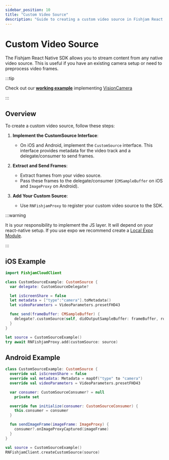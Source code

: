 ```yaml
---
sidebar_position: 10
title: "Custom Video Source"
description: "Guide to creating a custom video source in Fishjam React Native SDK"
---
```



# Custom Video Source

The Fishjam React Native SDK allows you to stream content from any native video source. This is useful if you have an existing camera setup or need to preprocess video frames.

:::tip

Check out our [**working example**](https://github.com/fishjam-cloud/mobile-client-sdk/tree/3473afd51ff3a4dc5849463d1ff8a4028e428739/examples/vision-camera) implementing [VisionCamera](https://github.com/mrousavy/react-native-vision-camera)

:::

## Overview

To create a custom video source, follow these steps:

1. **Implement the CustomSource Interface**:

   - On iOS and Android, implement the `CustomSource` interface. This interface provides metadata for the video track and a delegate/consumer to send frames.

2. **Extract and Send Frames**:

   - Extract frames from your video source.
   - Pass these frames to the delegate/consumer (`CMSampleBuffer` on iOS and `ImageProxy` on Android).

3. **Add Your Custom Source**:
   - Use `RNFishjamProxy` to register your custom video source to the SDK.

:::warning

It is your responsibility to implement the JS layer. It will depend on your react-native setup. If you use expo we recommend create a [Local Expo Module](https://docs.expo.dev/modules/get-started/).

:::

## iOS Example

```swift
import FishjamCloudClient

class CustomSourceExample: CustomSource {
  var delegate: CustomSourceDelegate?

  let isScreenShare = false
  let metadata = ["type":"camera"].toMetadata()
  let videoParameters = VideoParameters.presetFHD43

  func send(frameBuffer: CMSampleBuffer) {
    delegate?.customSource(self, didOutputSampleBuffer: frameBuffer, rotation: .ninety)
  }
}
```

```swift
let source = CustomSourceExample()
try await RNFishjamProxy.add(customSource: source)
```

## Android Example

```kotlin
class CustomSourceExample: CustomSource {
  override val isScreenShare = false
  override val metadata: Metadata = mapOf("type" to "camera")
  override val videoParameters = VideoParameters.presetFHD43

  var consumer: CustomSourceConsumer? = null
    private set

  override fun initialize(consumer: CustomSourceConsumer) {
    this.consumer = consumer
  }

  fun sendImageFrame(imageFrame: ImageProxy) {
    consumer?.onImageProxyCaptured(imageFrame)
  }
}
```

```kotlin
val source = CustomSourceExample()
RNFishjamClient.createCustomSource(source)
```
